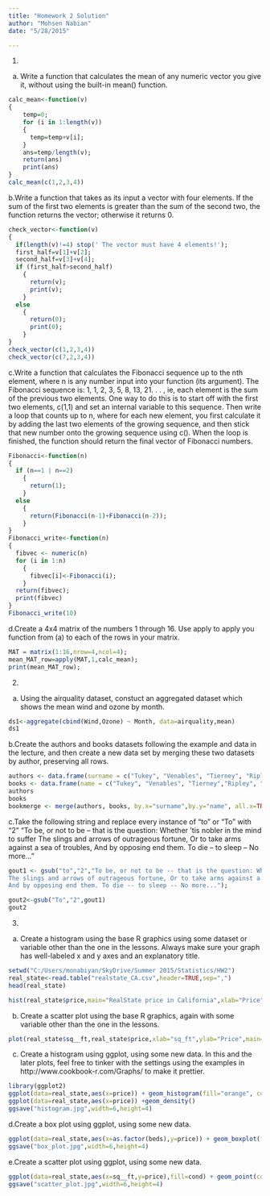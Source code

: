 ---
title: "Homework 2 Solution"
author: "Mohsen Nabian"
date: "5/28/2015"

---

1. 

a. Write a function that calculates the mean of any numeric vector you give it, without using the built-in mean() function.

```{r}
calc_mean<-function(v)
{
    temp=0;
    for (i in 1:length(v))
    {
      temp=temp+v[i];
    }
    ans=temp/length(v);
    return(ans)
    print(ans)
}
calc_mean(c(1,2,3,4))

```
b.Write a function that takes as its input a vector with four elements. If the sum of the first two elements is greater than the sum of the second two, the function returns the vector; otherwise it returns 0.
```{r}
check_vector<-function(v)
{
  if(length(v)!=4) stop(' The vector must have 4 elements!');
  first_half=v[1]+v[2];
  second_half=v[3]+v[4];
  if (first_half>second_half) 
    { 
      return(v);
      print(v);
    }
  else 
    {
      return(0);
      print(0);
    }
}
check_vector(c(1,2,3,4))
check_vector(c(7,2,3,4))
```

c.Write a function that calculates the Fibonacci sequence up to the nth element, where n is any number input into your function (its argument). The Fibonacci sequence is: 1, 1, 2, 3, 5, 8, 13, 21. . . , ie, each element is the sum of the previous two elements. One way to do this is to start off with the first two
elements, c(1,1) and set an internal variable to this sequence. Then write a loop that counts up to n, where for each new element, you first calculate it by adding the last two elements of the growing sequence, and then stick that new number onto the growing sequence using c(). When the loop is finished, the function should return the final vector of Fibonacci numbers.
```{r}
Fibonacci<-function(n)
{
  if (n==1 | n==2) 
    {
      return(1);
    }
  else  
    {
      return(Fibonacci(n-1)+Fibonacci(n-2));
    }
}
Fibonacci_write<-function(n)
{
  fibvec <- numeric(n)
  for (i in 1:n) 
    {
      fibvec[i]<-Fibonacci(i);
    }
  return(fibvec);
  print(fibvec)
}
Fibonacci_write(10)
```
d.Create a 4x4 matrix of the numbers 1 through 16. Use apply to apply you function from (a) to each of the rows in your matrix.
```{r}
MAT = matrix(1:16,nrow=4,ncol=4);
mean_MAT_row=apply(MAT,1,calc_mean);
print(mean_MAT_row);
```

2. 

a. Using the airquality dataset, constuct an aggregated dataset which shows the mean wind and ozone by month.

```{r}
ds1<-aggregate(cbind(Wind,Ozone) ~ Month, data=airquality,mean)
ds1

```

b.Create the authors and books datasets following the example and data in the lecture, and then create a new data set by merging these two datasets by author, preserving all rows.

```{r}
authors <- data.frame(surname = c("Tukey", "Venables", "Tierney", "Ripley", "McNeil"), nationality = c("US", "Australia", "US", "UK", "Australia"),stringsAsFactors=FALSE);
books <- data.frame(name = c("Tukey", "Venables", "Tierney","Ripley", "Ripley", "McNeil", "R Core"),title = c("Exploratory Data Analysis","Modern Applied Statistics ...","LISP-STAT","Spatial Statistics", "Stochastic Simulation","Interactive Data Analysis","An Introduction to R"),stringsAsFactors=FALSE);
authors
books
bookmerge <- merge(authors, books, by.x="surname",by.y="name", all.x=TRUE, all.y=TRUE )
```

c.Take the following string and replace every instance of "to" or "To" with "2"
"To be, or not to be -- that is the question:
Whether 'tis nobler in the mind to suffer
The slings and arrows of outrageous fortune,
Or to take arms against a sea of troubles,
And by opposing end them. To die -- to sleep --
No more..."
```{r}
gout1 <- gsub("to","2","To be, or not to be -- that is the question: Whether 'tis nobler in the mind to suffer
The slings and arrows of outrageous fortune, Or to take arms against a sea of troubles, 
And by opposing end them. To die -- to sleep -- No more...");

gout2<-gsub("To","2",gout1)
gout2
```

3.

a. Create a histogram using the base R graphics using some dataset or variable other than the one in the lessons. Always make sure your graph has well-labeled x and y axes and an explanatory title.


```{r}
setwd("C:/Users/monabiyan/SkyDrive/Summer 2015/Statistics/HW2")
real_state<-read.table("realstate_CA.csv",header=TRUE,sep=",")
head(real_state)

hist(real_state$price,main="RealState price in California",xlab="Price",ylab="Count")
```

b. Create a scatter plot using the base R graphics, again with some variable other than the one in the lessons.
```{r}

plot(real_state$sq__ft,real_state$price,xlab="sq_ft",ylab="Price",main="Price for the sq area of residential area in CA")

```






c. Create a histogram using ggplot, using some new data. In this and the later plots, feel free to tinker with the settings using the examples in http://www.cookbook-r.com/Graphs/ to make it prettier.
```{r}
library(ggplot2)
ggplot(data=real_state,aes(x=price)) + geom_histogram(fill="orange", colour="black") +xlab("Price") + ylab("Frequency")
ggplot(data=real_state,aes(x=price)) +geom_density()
ggsave("histogram.jpg",width=6,height=4)
```




d.Create a box plot using ggplot, using some new data.
```{r}
ggplot(data=real_state,aes(x=as.factor(beds),y=price)) + geom_boxplot(fill="green", colour="blue") +xlab("Number of rooms") + ylab("Price")
ggsave("box_plot.jpg",width=6,height=4)
```







e.Create a scatter plot using ggplot, using some new data.
```{r}
ggplot(data=real_state,aes(x=sq__ft,y=price),fill=cond) + geom_point(colour="brown") +xlab("Area (sq_ft)") + ylab("Price")
ggsave("scatter_plot.jpg",width=6,height=4)
```






